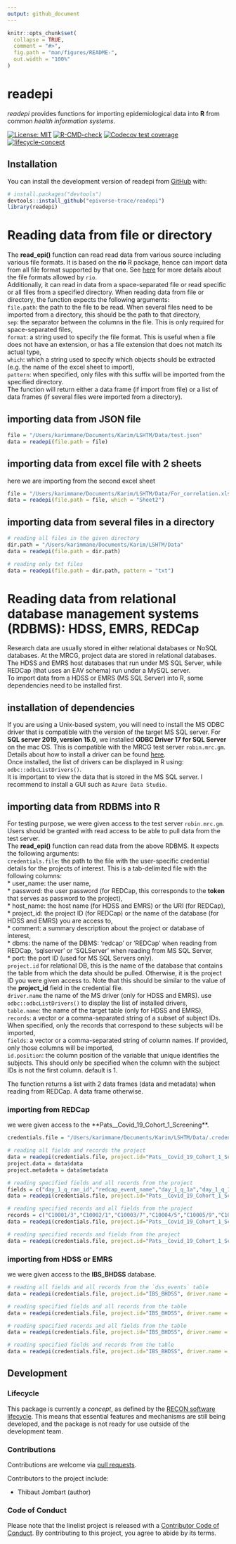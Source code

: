 ```yaml
---
output: github_document
---
```


<!-- README.md is generated from README.Rmd. Please edit that file -->

```r
knitr::opts_chunk$set(
  collapse = TRUE,
  comment = "#>",
  fig.path = "man/figures/README-",
  out.width = "100%"
)
```

# readepi

*readepi* provides functions for importing epidemiological data into __R__ from
common _health information systems_.

<!-- badges: start -->
[![License: MIT](https://img.shields.io/badge/License-MIT-yellow.svg)](https://opensource.org/licenses/MIT)
[![R-CMD-check](https://github.com/epiverse-trace/readepi/actions/workflows/R-CMD-check.yaml/badge.svg)](https://github.com/epiverse-trace/readepi/actions/workflows/R-CMD-check.yaml)
[![Codecov test coverage](https://codecov.io/gh/epiverse-trace/readepi/branch/main/graph/badge.svg)](https://app.codecov.io/gh/epiverse-trace/readepi?branch=main)
[![lifecycle-concept](https://raw.githubusercontent.com/reconverse/reconverse.github.io/master/images/badge-concept.svg)](https://www.reconverse.org/lifecycle.html#concept) 
<!-- badges: end -->


## Installation

You can install the development version of readepi from
[GitHub](https://github.com/) with:

``` r
# install.packages("devtools")
devtools::install_github("epiverse-trace/readepi")
library(readepi)
```

# Reading data from file or directory
The **read_epi()** function can read read data from various source including various file formats. It is based on the **rio** R package, hence can import data from all file format supported by that one. See [here](https://cran.r-project.org/web/packages/rio/vignettes/rio.html) for more details about the file formats allowed by `rio`.    
Additionally, it can read in data from a space-separated file or read specific or all files from a specified directory. When reading data from file or directory, the function expects the following arguments:    
`file.path`: the path to the file to be read. When several files need to be imported from a directory, this should be the path to that directory,      
`sep`: the separator between the columns in the file. This is only required for space-separated files,     
`format`: a string used to specify the file format. This is useful when a file does not have an extension, or has a file extension that does not match its actual type,      
`which`: which a string used to specify which objects should be extracted (e.g. the name of the excel sheet to import),     
`pattern`: when specified, only files with this suffix will be imported from the specified directory.    
The function will return either a data frame (if import from file) or a list of data frames (if several files were imported from a directory).    

## importing data from JSON file
```r
file = "/Users/karimmane/Documents/Karim/LSHTM/Data/test.json"
data = readepi(file.path = file)
```

## importing data from excel file with 2 sheets
here we are importing from the second excel sheet
```r
file = "/Users/karimmane/Documents/Karim/LSHTM/Data/For_correlation.xlsx"
data = readepi(file.path = file, which = "Sheet2")
```

## importing data from several files in a directory
```r
# reading all files in the given directory
dir.path = "/Users/karimmane/Documents/Karim/LSHTM/Data"
data = readepi(file.path = dir.path)

# reading only txt files
data = readepi(file.path = dir.path, pattern = "txt")
```

# Reading data from relational database management systems (RDBMS): HDSS, EMRS, REDCap
Research data are usually stored in either relational databases or NoSQL databases. At the MRCG, project data are stored in relational databases. The HDSS and EMRS host databases that run under MS SQL Server, while REDCap (that uses an EAV schema) run under a MySQL server.    
To import data from a HDSS or EMRS (MS SQL Server) into R, some dependencies need to be installed first.    

## installation of dependencies
If you are using a Unix-based system, you will need to install the MS ODBC driver that is compatible with the version of the target MS SQL server. For **SQL server 2019, version 15.0**, we installed **ODBC Driver 17 for SQL Server** on the mac OS. This is compatible with the MRCG test server `robin.mrc.gm`. Details about how to install a driver can be found [here](https://learn.microsoft.com/en-us/sql/connect/odbc/linux-mac/install-microsoft-odbc-driver-sql-server-macos?view=sql-server-ver15).   
Once installed, the list of drivers can be displayed in R using: `odbc::odbcListDrivers()`.   
It is important to view the data that is stored in the MS SQL server. I recommend to install a GUI such as `Azure Data Studio`.     

## importing data from RDBMS into R
For testing purpose, we were given access to the test server `robin.mrc.gm`. Users should be granted with read access to be able to pull data from the test server.     
The **read_epi()** function can read data from the above RDBMS. It expects the following arguments:     
`credentials.file`: the path to the file with the user-specific credential details for the projects of interest. This is a tab-delimited file with the following columns:     
* user_name: the user name,    
* password: the user password (for REDCap, this corresponds to the **token** that serves as password to the project),    
* host_name: the host name (for HDSS and EMRS) or the URI (for REDCap),    
* project_id: the project ID (for REDCap) or the name of the database (for HDSS and EMRS) you are access to,   
* comment: a summary description about the project or database of interest,     
* dbms: the name of the DBMS: 'redcap' or 'REDCap' when reading from REDCap, 'sqlserver' or 'SQLServer' when reading from MS SQL Server,    
* port: the port ID (used for MS SQL Servers only).    
`project.id` for relational DB, this is the name of the database that contains the table from which the data should be pulled. Otherwise, it is the project ID you were given access to. Note that this should be similar to the value of the **project_id** field in the credential file.  
`driver.name` the name of the MS driver (only for HDSS and EMRS). use `odbc::odbcListDrivers()` to display the list of installed drivers,    
`table.name`: the name of the target table (only for HDSS and EMRS),   
`records`: a vector or a comma-separated string of a subset of subject IDs. When specified, only the records that correspond to these subjects will be imported,    
`fields`: a vector or a comma-separated string of column names. If provided, only those columns will be imported,     
`id.position`: the column position of the variable that unique identifies the subjects. This should only be specified when the column with the subject IDs is not the first column. default is 1.    

The function returns a list with 2 data frames (data and metadata) when reading from REDCap. A data frame otherwise.     

### importing from REDCap
we were given access to the **Pats__Covid_19_Cohort_1_Screening**.    
```r
credentials.file = "/Users/karimmane/Documents/Karim/LSHTM/Data/.credentials_karim.ini"

# reading all fields and records the project
data = readepi(credentials.file, project.id="Pats__Covid_19_Cohort_1_Screening")
project.data = data$data
project.metadeta = data$metadata

# reading specified fields and all records from the project
fields = c("day_1_q_ran_id","redcap_event_name","day_1_q_1a","day_1_q_1b","day_1_q_1c","day_1_q_1","day_1_q_2","day_1_q_3","day_1_q_4","day_1_q_5")
data = readepi(credentials.file, project.id="Pats__Covid_19_Cohort_1_Screening", fields = fields)

# reading specified records and all fields from the project
records = c("C10001/3","C10002/1","C10003/7","C10004/5","C10005/9","C10006/8","C10007/6","C10008/4","C10009/2","C10010/1")
data = readepi(credentials.file, project.id="Pats__Covid_19_Cohort_1_Screening", records =  records)

# reading specified records and fields from the project
data = readepi(credentials.file, project.id="Pats__Covid_19_Cohort_1_Screening", records =  records, fields = fields)
```

### importing from HDSS or EMRS
we were given access to the **IBS_BHDSS** database.   
```r
# reading all fields and all records from the `dss_events` table
data = readepi(credentials.file, project.id="IBS_BHDSS", driver.name = "ODBC Driver 17 for SQL Server", table.name = "dss_events")

# reading specified fields and all records from the table
data = readepi(credentials.file, project.id="IBS_BHDSS", driver.name = "ODBC Driver 17 for SQL Server", table.name = "dss_events", fields = fields)

# reading specified records and all fields from the table
data = readepi(credentials.file, project.id="IBS_BHDSS", driver.name = "ODBC Driver 17 for SQL Server", table.name = "dss_events", records = records)

# reading specified fields and records from the table
data = readepi(credentials.file, project.id="IBS_BHDSS", driver.name = "ODBC Driver 17 for SQL Server", table.name = "dss_events", records = records, fields = fields)
```





## Development

### Lifecycle

This package is currently a *concept*, as defined by the [RECON software
lifecycle](https://www.reconverse.org/lifecycle.html). This means that essential
features and mechanisms are still being developed, and the package is not ready
for use outside of the development team.


### Contributions

Contributions are welcome via [pull requests](https://github.com/epiverse-trace/readepi/pulls).

Contributors to the project include:

* Thibaut Jombart (author)

### Code of Conduct
Please note that the linelist project is released with a 
[Contributor Code of Conduct](https://contributor-covenant.org/version/2/0/CODE_OF_CONDUCT.html).
By contributing to this project, you agree to abide by its terms.
